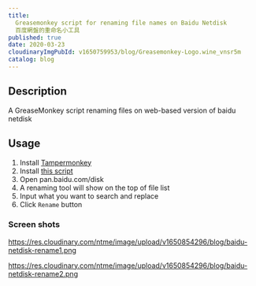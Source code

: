 ```yaml
---
title:
  Greasemonkey script for renaming file names on Baidu Netdisk
  百度網盤的重命名小工具
published: true
date: 2020-03-23
cloudinaryImgPubId: v1650759953/blog/Greasemonkey-Logo.wine_vnsr5m
catalog: blog
---
```


## Description

A GreaseMonkey script renaming files on web-based version of baidu netdisk

## Usage

1. Install [Tampermonkey](https://www.tampermonkey.net/)
1. Install
   [this script](https://greasyfork.org/en/scripts/398489-baidu-netdisk-rename)
1. Open pan.baidu.com/disk
1. A renaming tool will show on the top of file list
1. Input what you want to search and replace
1. Click `Rename` button

### Screen shots

https://res.cloudinary.com/ntme/image/upload/v1650854296/blog/baidu-netdisk-rename1.png

https://res.cloudinary.com/ntme/image/upload/v1650854296/blog/baidu-netdisk-rename2.png
